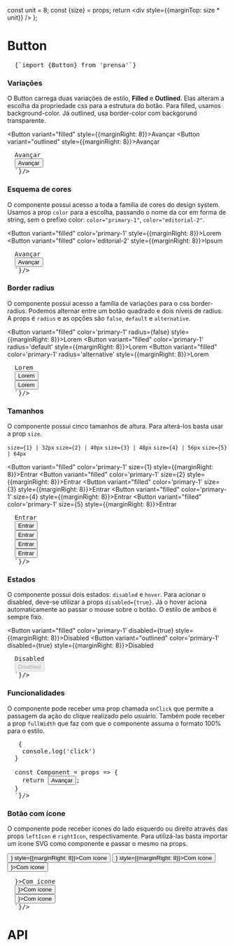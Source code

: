 

  const unit = 8;
  const {size} = props;
  return <div style={{marginTop: size * unit}} />
};

<Meta title="Components/Button" component={Button} />

# Button

<Space size={4} />

<pre>
  <CodeBlock>{`import {Button} from 'prensa'`}</CodeBlock>
</pre>

<Space size={6} />

### Variações
O Button carrega duas variações de estilo, **Filled** e **Outlined**. Elas alteram a escolha da propriedade css para a estrutura do botão. Para filled, usamos background-color. Já outlined, usa border-color com backgorund transparente.

<Button variant="filled" style={{marginRight: 8}}>Avançar</Button>
<Button variant="outlined" style={{marginRight: 8}}>Avançar</Button>

<Space size={2} />

<pre>
  <CodeBlock children={`
  <Button variant="filled">Avançar</Button>
  <Button variant="outlined">Avançar</Button>
  `}/>
</pre>


<Space size={6} />

### Esquema de cores
O componente possui acesso a toda a família de cores do design system. Usamos a prop `color` para a escolha, passando o nome da cor em forma de string, sem o prefixo color: `color="primary-1"`, `color="editorial-2"`.

<Button variant="filled" color='primary-1' style={{marginRight: 8}}>Lorem</Button>
<Button variant="filled" color='editorial-2' style={{marginRight: 8}}>Ipsum</Button>

<Space size={2} />

<pre>
  <CodeBlock children={`
  <Button variant="filled" color="primary-1">Avançar</Button>
  <Button variant="outlined" color="editorial-2">Avançar</Button>
  `}/>
</pre>

<Space size={6} />

### Border radius
O componente possui acesso a família de variações para o css border-radius. Podemos alternar entre um botão quadrado e dois níveis de radius. A props é `radius` e as opções são `false`, `default` e `alternative`.

<Button variant="filled" color='primary-1' radius={false} style={{marginRight: 8}}>Lorem</Button>
<Button variant="filled" color='primary-1' radius='default' style={{marginRight: 8}}>Lorem</Button>
<Button variant="filled" color='primary-1' radius='alternative' style={{marginRight: 8}}>Lorem</Button>

<Space size={2} />

<pre>
  <CodeBlock children={`
  <Button variant="filled" color="primary-1" radius={false}>Lorem</Button>
  <Button variant="outlined" color="primary-1" radius='default'>Lorem</Button>
  <Button variant="outlined" color="primary-1" radius='alternative'>Lorem</Button>
  `}/>
</pre>

<Space size={6} />

### Tamanhos
O componente possui cinco tamanhos de altura. Para alterá-los basta usar a prop `size`.

`size={1} | 32px`
`size={2} | 40px`
`size={3} | 48px`
`size={4} | 56px`
`size={5} | 64px`

<Button variant="filled" color='primary-1' size={1} style={{marginRight: 8}}>Entrar</Button>
<Button variant="filled" color='primary-1' size={2} style={{marginRight: 8}}>Entrar</Button>
<Button variant="filled" color='primary-1' size={3} style={{marginRight: 8}}>Entrar</Button>
<Button variant="filled" color='primary-1' size={4} style={{marginRight: 8}}>Entrar</Button>
<Button variant="filled" color='primary-1' size={5} style={{marginRight: 8}}>Entrar</Button>

<Space size={2} />

<pre>
  <CodeBlock children={`
  <Button variant="filled" color='primary-1' size={1}>Entrar</Button>
  <Button variant="filled" color='primary-1' size={2}>Entrar</Button>
  <Button variant="filled" color='primary-1' size={3}>Entrar</Button>
  <Button variant="filled" color='primary-1' size={4}>Entrar</Button>
  <Button variant="filled" color='primary-1' size={5}>Entrar</Button>
  `}/>
</pre>

<Space size={6} />

### Estados
O componente possui dois estados: `disabled` e `hover`. Para acionar o disabled, deve-se utilizar a props `disabled={true}`. Já o hover aciona automaticamente ao passar o mouse sobre o botão. O estilo de ambos é sempre fixo.

<Button variant="filled" color='primary-1' disabled={true} style={{marginRight: 8}}>Disabled</Button>
<Button variant="outlined" color='primary-1' disabled={true} style={{marginRight: 8}}>Disabled</Button>

<Space size={2} />

<pre>
  <CodeBlock children={`
  <Button variant="filled" color='primary-1' disabled={true}>Disabled</Button>
  <Button variant="outlined" color='primary-1' disabled={true}>Disabled</Button>
  `}/>
</pre>

<Space size={6} />

### Funcionalidades
O componente pode receber uma prop chamada `onClick` que permite a passagem da ação do clique realizado pelo usuário. Também pode receber a prop `fullWidth` que faz com que o componente assuma o formato 100% para o estilo.

<Space size={2} />

<pre>
  <CodeBlock children={`

  const handleClick = () => {
    console.log('click')
  }

  const Component = props => {
    return <Button variant="filled" color="secondary" onClick={handleClick()}>Avançar</Button>;
  }
  `}/>
</pre>

<Space size={10} />

### Botão com ícone
O componente pode receber ícones do lado esquerdo ou direito através das props `leftIcon` e `rightIcon`, respectivamente. Para utilizá-las basta importar um ícone SVG como componente e passar o mesmo na props.

<div style={{display: 'flex'}}>
  <Button variant="filled" color='primary-1' leftIcon={<DownloadIcon />} style={{marginRight: 8}}>Com ícone</Button>
  <Button variant="filled" color='primary-1' rightIcon={<ArrowRightIcon />} style={{marginRight: 8}}>Com ícone</Button>
  <Button fullWidth variant="filled" color='primary-1' rightIcon={<ArrowRightIcon />}>Com ícone</Button>
</div>

<Space size={2} />

<pre>
  <CodeBlock children={`

  <Button variant="filled" color='primary-1' leftIcon={<DownloadIcon />}>Com ícone</Button>
  <Button variant="filled" color='primary-1' rightIcon={<ArrowRightIcon />}>Com ícone</Button>
  <Button fullWidth variant="filled" color='primary-1' rightIcon={<ArrowRightIcon />}>Com ícone</Button>
  `}/>
</pre>

<Space size={10} />

# API
<ArgsTable of={Button} />